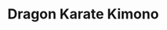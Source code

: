 ---
title: "Dragon Karate Kimono"
meta_title: "Dragon Karate Kimono craft"
description: "Craft de Dragon Karate Kimono"
rank: "d"
draft: false
name: "Dragon Karate Kimono"
recipe_img: "https://wiki.pokexgames.com/images/9/9d/Dragon_Karate_Kimono.png"
level: 34
craft_time: 2100
result: 1
value_npc: 1
ingredients:
  - name: "Strange Thing"
    quantity: 40
    item_img: "https://wiki.pokexgames.com/images/7/7f/Strange_Thing.png"
    value_npc: 1
  - name: "Dragon Tooth"
    quantity: 10
    item_img: "https://wiki.pokexgames.com/images/9/9f/DragonTooth.png"
    value_npc: 1
  - name: "Water Stone"
    quantity: 2
    item_img: "https://wiki.pokexgames.com/images/8/80/Water-stone.gif"
    value_npc: 1
  - name: "Punch Stone"
    quantity: 2
    item_img: "https://wiki.pokexgames.com/images/d/da/3mDejdt.png"
    value_npc: 1
  - name: "Refined Style Point"
    quantity: 200
    item_img: "https://wiki.pokexgames.com/images/6/6b/Refined_style_point.png"
    value_npc: 1
---